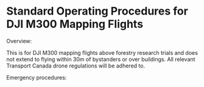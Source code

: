 # Standard Operating Procedures for DJI M300 Mapping Flights 

Overview: 

This is for DJI M300 mapping flights above forestry research trials and does not extend to flying within 30m of bystanders or over buildings. All relevant Transport Canada drone regulations will be adhered to. 

Emergency procedures: 
